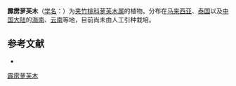 {{Speciesbox
| name = 霹雳萝芙木
| status = 
| status_system = 
| image =
| genus = Rauvolfia
| species = perakensis
| authority = King et Gamble in Journ.
}}

'''霹雳萝芙木'''（[[学名|学名]]：{{lang|la|''Rauvolfia perakensis''}}）为[[夹竹桃科|夹竹桃科]][[萝芙木属|萝芙木属]]的植物。分布在[[马来西亚|马来西亚]]、[[泰国|泰国]]以及[[中国大陆|中国大陆]]的[[海南|海南]]、[[云南|云南]]等地，目前尚未由人工引种栽培。

== 参考文献 ==
<div class="references-small">
* {{cite web| url =http://www.bioinfo.cn/db05/KmzwSpecies.php?action=view&id=30426| title =霹雳萝芙木| work =《中国高等植物数据库全库》| publisher =中国科学院微生物研究所| author =昆明植物研究所| accessdate =2009-02-26| deadurl =yes| archiveurl =https://web.archive.org/web/20160305051611/http://www.bioinfo.cn/db05/KmzwSpecies.php?action=view&id=30426| archivedate =2016-03-05}}
</div>
{{Taxonbar|from=Q15232795}}

[[Category:萝芙木属|霹雳萝芙木]]


{{植物小作品}}